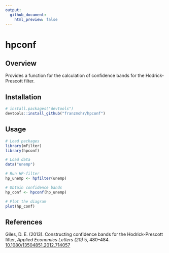 ```yaml
---
output:
  github_document:
    html_preview: false
---
```


# hpconf

## Overview

Provides a function for the calculation of confidence bands for the Hodrick-Prescott filter.

## Installation

```r
# install.packages("devtools")
devtools::install_github("franzmohr/hpconf")
```

## Usage

```r
# Load packages
library(mFilter)
library(hpconf)

# Load data
data("unemp")

# Run HP-filter
hp_unemp <- hpfilter(unemp)

# Obtain confidence bands
hp_conf <- hpconf(hp_unemp)

# Plot the diagram
plot(hp_conf)
```

## References

Giles, D. E. (2013). Constructing confidence bands for the Hodrick-Prescott filter, *Applied Economics Letters (20)* 5, 480--484. <a href="https://doi.org/10.1080/13504851.2012.714057" target="_blank">10.1080/13504851.2012.714057</a>